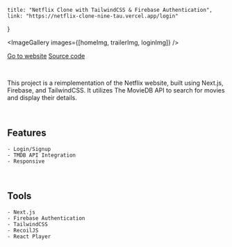 
    title: "Netflix Clone with TailwindCSS & Firebase Authentication",
    link: "https://netflix-clone-nine-tau.vercel.app/login"
}

<ImageGallery images={[homeImg, trailerImg, loginImg]} />

[Go to website](https://netflix-clone-nine-tau.vercel.app/login)
[Source code](https://github.com/jeromeluciano/netflix-clone)

<br/>

This project is a reimplementation of the Netflix website, built using Next.js, Firebase, and TailwindCSS. It utilizes The MovieDB API to search for movies and display their details.
<br/>

<br />

## Features
    - Login/Signup
    - TMDB API Integration
    - Responsive

<br/>

## Tools
    - Next.js
    - Firebase Authentication
    - TailwindCSS
    - RecoilJS
    - React Player



